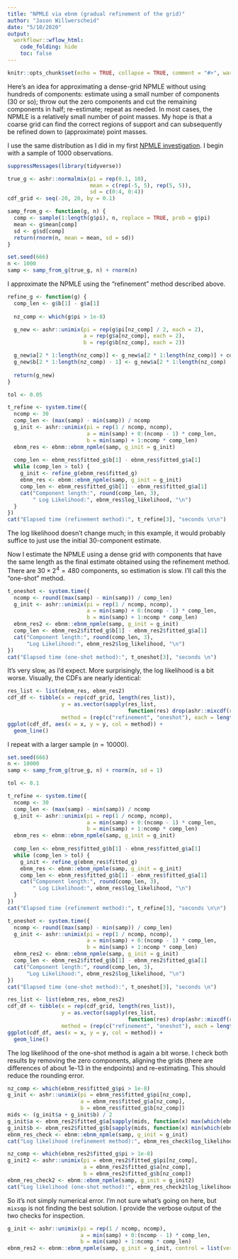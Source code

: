 ```yaml
---
title: "NPMLE via ebnm (gradual refinement of the grid)"
author: "Jason Willwerscheid"
date: "5/10/2020"
output:
  workflowr::wflow_html:
    code_folding: hide
    toc: false
---
```


```r
knitr::opts_chunk$set(echo = TRUE, collapse = TRUE, comment = "#>", warning = TRUE)
```

Here's an idea for approximating a dense-grid NPMLE without using hundreds of components: estimate using a small number of components (30 or so); throw out the zero components and cut the remaining components in half; re-estimate; repeat as needed. In most cases, the NPMLE is a relatively small number of point masses. My hope is that a coarse grid can find the correct regions of support and can subsequently be refined down to (approximate) point masses.

I use the same distribution as I did in my first [NPMLE investigation](ebnm_npmle.Rmd). I begin with a sample of 1000 observations.

```r
suppressMessages(library(tidyverse))

true_g <- ashr::normalmix(pi = rep(0.1, 10),
                          mean = c(rep(-5, 5), rep(5, 5)),
                          sd = c(0:4, 0:4))
cdf_grid <- seq(-20, 20, by = 0.1)

samp_from_g <- function(g, n) {
  comp <- sample(1:length(g$pi), n, replace = TRUE, prob = g$pi)
  mean <- g$mean[comp]
  sd <- g$sd[comp]
  return(rnorm(n, mean = mean, sd = sd))
}

set.seed(666)
n <- 1000
samp <- samp_from_g(true_g, n) + rnorm(n)
```

I approximate the NPMLE using the "refinement" method described above.

```r
refine_g <- function(g) {
  comp_len <- g$b[1] - g$a[1]
  
  nz_comp <- which(g$pi > 1e-8)

  g_new <- ashr::unimix(pi = rep(g$pi[nz_comp] / 2, each = 2),
                        a = rep(g$a[nz_comp], each = 2),
                        b = rep(g$b[nz_comp], each = 2))

  g_new$a[2 * 1:length(nz_comp)] <- g_new$a[2 * 1:length(nz_comp)] + comp_len / 2
  g_new$b[2 * 1:length(nz_comp) - 1] <- g_new$a[2 * 1:length(nz_comp) - 1] + comp_len / 2
  
  return(g_new)
}

tol <- 0.05

t_refine <- system.time({
  ncomp <- 30
  comp_len <- (max(samp) - min(samp)) / ncomp
  g_init <- ashr::unimix(pi = rep(1 / ncomp, ncomp),
                         a = min(samp) + 0:(ncomp - 1) * comp_len,
                         b = min(samp) + 1:ncomp * comp_len)
  ebnm_res <- ebnm::ebnm_npmle(samp, g_init = g_init)
  
  comp_len <- ebnm_res$fitted_g$b[1] - ebnm_res$fitted_g$a[1]
  while (comp_len > tol) {
    g_init <- refine_g(ebnm_res$fitted_g)
    ebnm_res <- ebnm::ebnm_npmle(samp, g_init = g_init)
    comp_len <- ebnm_res$fitted_g$b[1] - ebnm_res$fitted_g$a[1]
    cat("Component length:", round(comp_len, 3), 
        " Log Likelihood:", ebnm_res$log_likelihood, "\n")
  }
})
cat("Elapsed time (refinement method):", t_refine[3], "seconds \n\n")
```

The log likelihood doesn't change much; in this example, it would probably suffice to just use the initial 30-component estimate. 

Now I estimate the NPMLE using a dense grid with components that have the same length as the final estimate obtained using the refinement method. There are $30 \times 2^4 = 480$ components, so estimation is slow. I'll call this the "one-shot" method.

```r
t_oneshot <- system.time({
  ncomp <- round((max(samp) - min(samp)) / comp_len)
  g_init <- ashr::unimix(pi = rep(1 / ncomp, ncomp),
                         a = min(samp) + 0:(ncomp - 1) * comp_len,
                         b = min(samp) + 1:ncomp * comp_len)
  ebnm_res2 <- ebnm::ebnm_npmle(samp, g_init = g_init)
  comp_len <- ebnm_res2$fitted_g$b[1] - ebnm_res2$fitted_g$a[1]
  cat("Component length:", round(comp_len, 3), 
      "Log Likelihood:", ebnm_res2$log_likelihood, "\n")
})
cat("Elapsed time (one-shot method):", t_oneshot[3], "seconds \n")
```

It's very slow, as I'd expect. More surprisingly, the log likelihood is a bit worse. Visually, the CDFs are nearly identical:

```r
res_list <- list(ebnm_res, ebnm_res2)
cdf_df <- tibble(x = rep(cdf_grid, length(res_list)), 
                 y = as.vector(sapply(res_list, 
                                      function(res) drop(ashr::mixcdf(res$fitted_g, cdf_grid)))),
                 method = (rep(c("refinement", "oneshot"), each = length(cdf_grid))))
ggplot(cdf_df, aes(x = x, y = y, col = method)) + 
  geom_line()
```

I repeat with a larger sample ($n = 10000$).

```r
set.seed(666)
n <- 10000
samp <- samp_from_g(true_g, n) + rnorm(n, sd = 1)

tol <- 0.1

t_refine <- system.time({
  ncomp <- 30
  comp_len <- (max(samp) - min(samp)) / ncomp
  g_init <- ashr::unimix(pi = rep(1 / ncomp, ncomp),
                         a = min(samp) + 0:(ncomp - 1) * comp_len,
                         b = min(samp) + 1:ncomp * comp_len)
  ebnm_res <- ebnm::ebnm_npmle(samp, g_init = g_init)
  
  comp_len <- ebnm_res$fitted_g$b[1] - ebnm_res$fitted_g$a[1]
  while (comp_len > tol) {
    g_init <- refine_g(ebnm_res$fitted_g)
    ebnm_res <- ebnm::ebnm_npmle(samp, g_init = g_init)
    comp_len <- ebnm_res$fitted_g$b[1] - ebnm_res$fitted_g$a[1]
    cat("Component length:", round(comp_len, 3), 
        " Log Likelihood:", ebnm_res$log_likelihood, "\n")
  }
})
cat("Elapsed time (refinement method):", t_refine[3], "seconds \n\n")

t_oneshot <- system.time({
  ncomp <- round((max(samp) - min(samp)) / comp_len)
  g_init <- ashr::unimix(pi = rep(1 / ncomp, ncomp),
                         a = min(samp) + 0:(ncomp - 1) * comp_len,
                         b = min(samp) + 1:ncomp * comp_len)
  ebnm_res2 <- ebnm::ebnm_npmle(samp, g_init = g_init)
  comp_len <- ebnm_res2$fitted_g$b[1] - ebnm_res2$fitted_g$a[1]
  cat("Component length:", round(comp_len, 3), 
      "Log Likelihood:", ebnm_res2$log_likelihood, "\n")
})
cat("Elapsed time (one-shot method):", t_oneshot[3], "seconds \n")

res_list <- list(ebnm_res, ebnm_res2)
cdf_df <- tibble(x = rep(cdf_grid, length(res_list)), 
                 y = as.vector(sapply(res_list, 
                                      function(res) drop(ashr::mixcdf(res$fitted_g, cdf_grid)))),
                 method = (rep(c("refinement", "oneshot"), each = length(cdf_grid))))
ggplot(cdf_df, aes(x = x, y = y, col = method)) + 
  geom_line()
```
The log likelihood of the one-shot method is again a bit worse. I check both results by removing the zero components, aligning the grids (there are differences of about 1e-13 in the endpoints) and re-estimating. This should reduce the rounding error.

```r
nz_comp <- which(ebnm_res$fitted_g$pi > 1e-8)
g_init <- ashr::unimix(pi = ebnm_res$fitted_g$pi[nz_comp],
                       a = ebnm_res$fitted_g$a[nz_comp],
                       b = ebnm_res$fitted_g$b[nz_comp])
mids <- (g_init$a + g_init$b) / 2
g_init$a <- ebnm_res2$fitted_g$a[sapply(mids, function(x) max(which(ebnm_res2$fitted_g$a < x)))]
g_init$b <- ebnm_res2$fitted_g$b[sapply(mids, function(x) min(which(ebnm_res2$fitted_g$b > x)))]
ebnm_res_check <- ebnm::ebnm_npmle(samp, g_init = g_init)
cat("Log likelihood (refinement method):", ebnm_res_check$log_likelihood, "\n")

nz_comp <- which(ebnm_res2$fitted_g$pi > 1e-8)
g_init2 <- ashr::unimix(pi = ebnm_res2$fitted_g$pi[nz_comp],
                        a = ebnm_res2$fitted_g$a[nz_comp],
                        b = ebnm_res2$fitted_g$b[nz_comp])
ebnm_res_check2 <- ebnm::ebnm_npmle(samp, g_init = g_init2)
cat("Log likelihood (one-shot method):", ebnm_res_check2$log_likelihood, "\n")
```

So it's not simply numerical error. I'm not sure what's going on here, but `mixsqp` is not finding the best solution. I provide the verbose output of the two checks for inspection.

```r
g_init <- ashr::unimix(pi = rep(1 / ncomp, ncomp),
                       a = min(samp) + 0:(ncomp - 1) * comp_len,
                       b = min(samp) + 1:ncomp * comp_len)
ebnm_res2 <- ebnm::ebnm_npmle(samp, g_init = g_init, control = list(verbose = TRUE))
```
